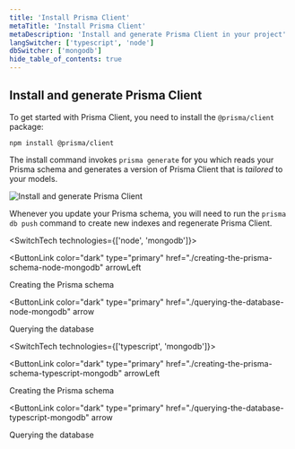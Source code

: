 ```yaml
---
title: 'Install Prisma Client'
metaTitle: 'Install Prisma Client'
metaDescription: 'Install and generate Prisma Client in your project'
langSwitcher: ['typescript', 'node']
dbSwitcher: ['mongodb']
hide_table_of_contents: true
---
```


## Install and generate Prisma Client

To get started with Prisma Client, you need to install the `@prisma/client` package:

```terminal copy
npm install @prisma/client
```

The install command invokes `prisma generate` for you which reads your Prisma schema and generates a version of Prisma Client that is _tailored_ to your models.

![Install and generate Prisma Client](/img/getting-started/prisma-client-install-and-generate.png)

Whenever you update your Prisma schema, you will need to run the `prisma db push` command to create new indexes and regenerate Prisma Client.

<SwitchTech technologies={['node', 'mongodb']}>

<NavigationLinksContainer>

<ButtonLink
  color="dark"
  type="primary"
  href="./creating-the-prisma-schema-node-mongodb"
  arrowLeft
>
  Creating the Prisma schema
</ButtonLink>

<ButtonLink
  color="dark"
  type="primary"
  href="./querying-the-database-node-mongodb"
  arrow
>
  Querying the database
</ButtonLink>

</NavigationLinksContainer>

</SwitchTech>

<SwitchTech technologies={['typescript', 'mongodb']}>

<NavigationLinksContainer>

<ButtonLink
  color="dark"
  type="primary"
  href="./creating-the-prisma-schema-typescript-mongodb"
  arrowLeft
>
  Creating the Prisma schema
</ButtonLink>

<ButtonLink
  color="dark"
  type="primary"
  href="./querying-the-database-typescript-mongodb"
  arrow
>
  Querying the database
</ButtonLink>

</NavigationLinksContainer>

</SwitchTech>
